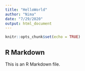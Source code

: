 ```yaml
---
title: "HelloWorld"
author: "Nima"
date: "7/29/2020"
output: html_document
---
```


```r
knitr::opts_chunk$set(echo = TRUE)
```

## R Markdown

This is an R Markdown file. 
